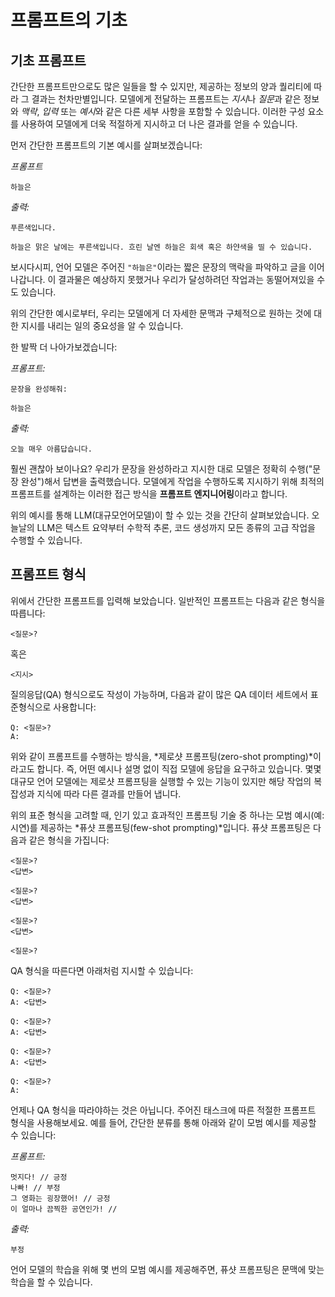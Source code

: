 # 프롬프트의 기초

## 기초 프롬프트

간단한 프롬프트만으로도 많은 일들을 할 수 있지만, 제공하는 정보의 양과 퀄리티에 따라 그 결과는 천차만별입니다. 모델에게 전달하는 프롬프트는 *지시*나 *질문*과 같은 정보와 *맥락*, *입력* 또는 *예시*와 같은 다른 세부 사항을 포함할 수 있습니다. 이러한 구성 요소를 사용하여 모델에게 더욱 적절하게 지시하고 더 나은 결과를 얻을 수 있습니다.

먼저 간단한 프롬프트의 기본 예시를 살펴보겠습니다:

*프롬프트*
```
하늘은
```

*출력:*
```
푸른색입니다.

하늘은 맑은 날에는 푸른색입니다. 흐린 날엔 하늘은 회색 혹은 하얀색을 띨 수 있습니다.
```

보시다시피, 언어 모델은 주어진 `"하늘은"`이라는 짧은 문장의 맥락을 파악하고 글을 이어 나갑니다.
이 결과물은 예상하지 못했거나 우리가 달성하려던 작업과는 동떨어져있을 수도 있습니다.

위의 간단한 예시로부터, 우리는 모델에게 더 자세한 문맥과 구체적으로 원하는 것에 대한 지시를 내리는 일의 중요성을 알 수 있습니다.

한 발짝 더 나아가보겠습니다:

_프롬프트:_
```
문장을 완성해줘:

하늘은
```

_출력:_
```
오늘 매우 아름답습니다.
```

훨씬 괜찮아 보이나요? 우리가 문장을 완성하라고 지시한 대로 모델은 정확히 수행("문장 완성")해서 답변을 출력했습니다. 모델에게 작업을 수행하도록 지시하기 위해 최적의 프롬프트를 설계하는 이러한 접근 방식을 **프롬프트 엔지니어링**이라고 합니다.

위의 예시를 통해 LLM(대규모언어모델)이 할 수 있는 것을 간단히 살펴보았습니다. 오늘날의 LLM은 텍스트 요약부터 수학적 추론, 코드 생성까지 모든 종류의 고급 작업을 수행할 수 있습니다.

## 프롬프트 형식

위에서 간단한 프롬프트를 입력해 보았습니다. 일반적인 프롬프트는 다음과 같은 형식을 따릅니다:

```
<질문>?
```

혹은

```
<지시>
```

질의응답(QA) 형식으로도 작성이 가능하며, 다음과 같이 많은 QA 데이터 세트에서 표준형식으로 사용합니다:

```
Q: <질문>?
A:
```

위와 같이 프롬프트를 수행하는 방식을, *제로샷 프롬프팅(zero-shot prompting)*이라고도 합니다. 즉, 어떤 예시나 설명 없이 직접 모델에 응답을 요구하고 있습니다. 몇몇 대규모 언어 모델에는 제로샷 프롬프팅을 실행할 수 있는 기능이 있지만 해당 작업의 복잡성과 지식에 따라 다른 결과를 만들어 냅니다.

위의 표준 형식을 고려할 때, 인기 있고 효과적인 프롬프팅 기술 중 하나는 모범 예시(예: 시연)를 제공하는 *퓨샷 프롬프팅(few-shot prompting)*입니다. 퓨샷 프롬프팅은 다음과 같은 형식을 가집니다:

```
<질문>?
<답변>

<질문>?
<답변>

<질문>?
<답변>

<질문>?

```

QA 형식을 따른다면 아래처럼 지시할 수 있습니다:

```
Q: <질문>?
A: <답변>

Q: <질문>?
A: <답변>

Q: <질문>?
A: <답변>

Q: <질문>?
A:
```

언제나 QA 형식을 따라야하는 것은 아닙니다. 주어진 태스크에 따른 적절한 프롬프트 형식을 사용해보세요. 예를 들어, 간단한 분류를 통해 아래와 같이 모범 예시를 제공할 수 있습니다:

*프롬프트:*
```
멋지다! // 긍정
나빠! // 부정
그 영화는 굉장했어! // 긍정
이 얼마나 끔찍한 공연인가! //
```

*출력:*
```
부정
```

언어 모델의 학습을 위해 몇 번의 모범 예시를 제공해주면, 퓨샷 프롬프팅은 문맥에 맞는 학습을 할 수 있습니다.
